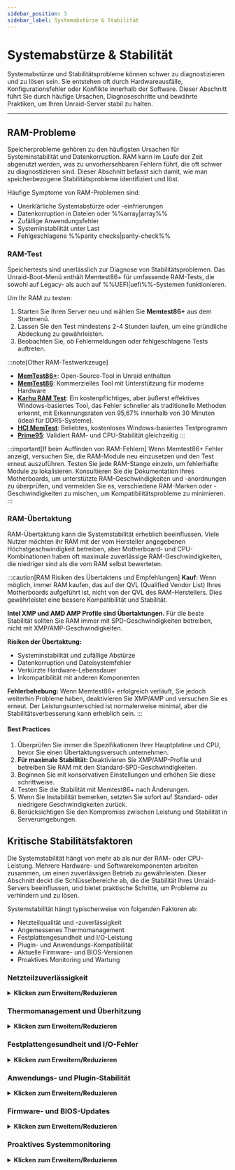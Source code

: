 ```yaml
---
sidebar_position: 3
sidebar_label: Systemabstürze & Stabilität
---
```



# Systemabstürze & Stabilität

Systemabstürze und Stabilitätsprobleme können schwer zu diagnostizieren und zu lösen sein. Sie entstehen oft durch Hardwareausfälle, Konfigurationsfehler oder Konflikte innerhalb der Software. Dieser Abschnitt führt Sie durch häufige Ursachen, Diagnoseschritte und bewährte Praktiken, um Ihren Unraid-Server stabil zu halten.

---

## RAM-Probleme

Speicherprobleme gehören zu den häufigsten Ursachen für Systeminstabilität und Datenkorruption. RAM kann im Laufe der Zeit abgenutzt werden, was zu unvorhersehbaren Fehlern führt, die oft schwer zu diagnostizieren sind. Dieser Abschnitt befasst sich damit, wie man speicherbezogene Stabilitätsprobleme identifiziert und löst.

Häufige Symptome von RAM-Problemen sind:

- Unerklärliche Systemabstürze oder -einfrierungen
- Datenkorruption in Dateien oder %%array|array%%
- Zufällige Anwendungsfehler
- Systeminstabilität unter Last
- Fehlgeschlagene %%parity checks|parity-check%%

### RAM-Test

Speichertests sind unerlässlich zur Diagnose von Stabilitätsproblemen. Das Unraid-Boot-Menü enthält Memtest86+ für umfassende RAM-Tests, die sowohl auf Legacy- als auch auf %%UEFI|uefi%%-Systemen funktionieren.

Um Ihr RAM zu testen:

1. Starten Sie Ihren Server neu und wählen Sie **Memtest86+** aus dem Startmenü.
2. Lassen Sie den Test mindestens 2-4 Stunden laufen, um eine gründliche Abdeckung zu gewährleisten.
3. Beobachten Sie, ob Fehlermeldungen oder fehlgeschlagene Tests auftreten.

:::note[Other RAM-Testwerkzeuge]
- [**MemTest86+**](https://www.memtest.org/): Open-Source-Tool in Unraid enthalten
- [**MemTest86**](https://www.memtest86.com/): Kommerzielles Tool mit Unterstützung für moderne Hardware
- [**Karhu RAM Test**](https://www.karhusoftware.com/): Ein kostenpflichtiges, aber äußerst effektives Windows-basiertes Tool, das Fehler schneller als traditionelle Methoden erkennt, mit Erkennungsraten von 95,67% innerhalb von 30 Minuten (ideal für DDR5-Systeme).
- [**HCI MemTest**](https://hcidesign.com/memtest/): Beliebtes, kostenloses Windows-basiertes Testprogramm
- [**Prime95**](https://prime95.net/): Validiert RAM- und CPU-Stabilität gleichzeitig
:::

:::important[If beim Auffinden von RAM-Fehlern]
Wenn Memtest86+ Fehler anzeigt, versuchen Sie, die RAM-Module neu einzusetzen und den Test erneut auszuführen. Testen Sie jede RAM-Stange einzeln, um fehlerhafte Module zu lokalisieren. Konsultieren Sie die Dokumentation Ihres Motherboards, um unterstützte RAM-Geschwindigkeiten und -anordnungen zu überprüfen, und vermeiden Sie es, verschiedene RAM-Marken oder -Geschwindigkeiten zu mischen, um Kompatibilitätsprobleme zu minimieren.
:::

### RAM-Übertaktung

RAM-Übertaktung kann die Systemstabilität erheblich beeinflussen. Viele Nutzer möchten ihr RAM mit der vom Hersteller angegebenen Höchstgeschwindigkeit betreiben, aber Motherboard- und CPU-Kombinationen haben oft maximale zuverlässige RAM-Geschwindigkeiten, die niedriger sind als die vom RAM selbst bewerteten.

:::caution[RAM Risiken des Übertaktens und Empfehlungen]
**Kauf:** Wenn möglich, immer RAM kaufen, das auf der QVL (Qualified Vendor List) Ihres Motherboards aufgeführt ist, nicht von der QVL des RAM-Herstellers. Dies gewährleistet eine bessere Kompatibilität und Stabilität.

**Intel XMP und AMD AMP Profile sind Übertaktungen.** Für die beste Stabilität sollten Sie RAM immer mit SPD-Geschwindigkeiten betreiben, nicht mit XMP/AMP-Geschwindigkeiten.

**Risiken der Übertaktung:**

- Systeminstabilität und zufällige Abstürze
- Datenkorruption und Dateisystemfehler
- Verkürzte Hardware-Lebensdauer
- Inkompatibilität mit anderen Komponenten

**Fehlerbehebung:** Wenn Memtest86+ erfolgreich verläuft, Sie jedoch weiterhin Probleme haben, deaktivieren Sie XMP/AMP und versuchen Sie es erneut. Der Leistungsunterschied ist normalerweise minimal, aber die Stabilitätsverbesserung kann erheblich sein.
:::

<h4>Best Practices</h4>

1. Überprüfen Sie immer die Spezifikationen Ihrer Hauptplatine und CPU, bevor Sie einen Übertaktungsversuch unternehmen.
2. **Für maximale Stabilität:** Deaktivieren Sie XMP/AMP-Profile und betreiben Sie RAM mit den Standard-SPD-Geschwindigkeiten.
3. Beginnen Sie mit konservativen Einstellungen und erhöhen Sie diese schrittweise.
4. Testen Sie die Stabilität mit Memtest86+ nach Änderungen.
5. Wenn Sie Instabilität bemerken, setzten Sie sofort auf Standard- oder niedrigere Geschwindigkeiten zurück.
6. Berücksichtigen Sie den Kompromiss zwischen Leistung und Stabilität in Serverumgebungen.

## Kritische Stabilitätsfaktoren

Die Systemstabilität hängt von mehr ab als nur der RAM- oder CPU-Leistung. Mehrere Hardware- und Softwarekomponenten arbeiten zusammen, um einen zuverlässigen Betrieb zu gewährleisten. Dieser Abschnitt deckt die Schlüsselbereiche ab, die die Stabilität Ihres Unraid-Servers beeinflussen, und bietet praktische Schritte, um Probleme zu verhindern und zu lösen.

Systemstabilität hängt typischerweise von folgenden Faktoren ab:

- Netzteilqualität und -zuverlässigkeit
- Angemessenes Thermomanagement
- Festplattengesundheit und I/O-Leistung
- Plugin- und Anwendungs-Kompatibilität
- Aktuelle Firmware- und BIOS-Versionen
- Proaktives Monitoring und Wartung

### Netzteilzuverlässigkeit

<details>
  <summary><strong>Klicken zum Erweitern/Reduzieren</strong></summary>

  Eine stabile und ausreichende Stromversorgung ist entscheidend für einen ununterbrochenen Serverbetrieb. Stromprobleme werden oft übersehen, können aber die frustrierendsten Stabilitätsprobleme verursachen.

  Häufige strombezogene Probleme sind:

  - Zufällige Systemabstürze oder Einfrierungen
  - Datenkorruption während des Schreibens
  - Plötzliche Abschaltungen ohne Vorwarnung
  - Ausfälle von Hardwarekomponenten
  - Inkonsistente Leistung

  <h4>Prävention und Wartung</h4>

  Proaktive Wartung der Stromversorgung verhindert die häufigsten Stabilitätsprobleme. Regelmäßige Kontrollen und die Auswahl geeigneter Komponenten können teure Ausfallzeiten und Datenverluste vermeiden.

  1. Verwenden Sie immer ein hochwertiges, angemessen bewertetes Netzteil für Ihre Hardware.
  2. **Wichtig:** Stellen Sie sicher, dass Ihr Netzteil das gleichzeitige Hochfahren ALLER angeschlossenen Speichergeräte bewältigen kann. Die Stromstärke der 12V-Schiene muss den Hochlaufstrom aller Laufwerke gleichzeitig berücksichtigen, nicht nacheinander.
  3. Vermeiden Sie nach Möglichkeit Stromverteiler. Sie können Spannungsabfälle und Instabilität verursachen, besonders während Hochlastereignissen, wie das Hochfahren von Laufwerken.
  4. Erwägen Sie redundante Netzteile für Enterprise- und Multi-Bay-Systeme.
  5. Stellen Sie sicher, dass jede PSU-Einheit korrekt angebracht und verbunden ist.
  6. Überwachen Sie PSU-Gesundheitsindikatoren (wie AC OK LEDs), wenn verfügbar.
  7. Ersetzten Sie ausgefallene Einheiten sofort, um Ausfallzeiten zu vermeiden.
  8. Überprüfen Sie regelmäßig, dass alle Stromkabel sicher sind.
  9. Vergewissern Sie sich, dass Schaltkreise nicht überlastet sind.
</details>

### Thermomanagement und Überhitzung

<details>
  <summary><strong>Klicken zum Erweitern/Reduzieren</strong></summary>

  Überhitzung ist eine der Hauptursachen für Hardwareausfälle und unberechenbares Serververhalten. Thermische Probleme können dazu führen, dass Komponenten die Leistung drosseln oder vollständig versagen.

  Anzeichen für thermische Probleme sind:

  - Systemdrosselung oder reduzierte Leistung
  - Zufällige Abstürze bei hoher Belastung
  - Lüftergeräusche oder ungewöhnliches Kühlverhalten
  - Ausfälle von Hardwarekomponenten
  - Inkonsistentes Systemverhalten

  <h4>Kühllösungen und bewährte Praktiken</h4>

  Eine ordnungsgemäße Kühlung ist entscheidend, um die Systemstabilität aufrechtzuerhalten und thermisches Drosseln zu verhindern. Diese Praktiken helfen sicherzustellen, dass Ihr Server innerhalb sicherer Temperaturbereiche arbeitet.

  1. Stellen Sie sicher, dass Ihr Server an einem gut belüfteten Ort steht.
  2. Halten Sie kontrollierte Umgebungstemperaturen aufrecht (idealerweise 18-24°C/64-75°F).
  3. Nutzen Sie angemessene Kühllösungen (hochwertige Lüfter, Rack-Montage Klimaanlagen).
  4. Überwachen Sie die Systemtemperaturen mit Hardwaresensoren.
  5. Reinigen Sie regelmäßig Staub und Schmutz von Kühlelementen.
  6. Vermeiden Sie es, Server in engen oder schlecht belüfteten Räumen zu platzieren.
  7. Erwägen Sie zusätzliche Kühlung für Hochleistungssysteme.

  Proaktives Temperaturmonitoring hilft, Kühlungsprobleme zu identifizieren, bevor sie zur Systeminstabilität führen. Verwenden Sie die in Unraid integrierten Temperatursensoren oder Hardware-Monitoring-Tools, die mit Ihrem System kompatibel sind.
</details>

### Festplattengesundheit und I/O-Fehler

<details>
  <summary><strong>Klicken zum Erweitern/Reduzieren</strong></summary>

  Festplattenfehler, sei es durch alternde Festplatten oder plötzliche Ausfälle, können die Systemstabilität stören und Daten gefährden. E/A-Probleme äußern sich häufig zuerst als Leistungsprobleme, bevor sie vollständige Ausfälle verursachen.

  Symptome von Festplattenproblemen sind:

  - Hohe Serverauslastung oder langsame Leistung
  - Fehlgeschlagene %%parity checks|parity-check%%
  - Datenkorruption oder Lese-/Schreibfehler
  - Ungewöhnliche Festplattenaktivität oder -geräusche
  - Systemabstürze während Festplattenoperationen

  <h4>Präventive Wartung</h4>

  Regelmäßige Wartung hilft, Festplattenprobleme zu erkennen, bevor sie zu Datenverlust oder Systeminstabilität führen. Diese proaktiven Schritte können die Lebensdauer der Festplatten erheblich verlängern und die Leistung aufrechterhalten.

  1. Regularly monitor drive %%SMART|smart%% data using Unraid's built-in [disk health tools](../../system-administration/monitor-performance/smart-reports-and-disk-health.mdx).
  2. Führen Sie regelmäßige [%%parity checks|parity-check%%s](../../using-unraid-to/manage-storage/array-configuration.mdx#parity--read-checks) durch, um die Datenintegrität sicherzustellen.
  3. Überwachen Sie Festplattentemperaturen und Leistungskennzahlen.
  4. Halten Sie die Laufwerke richtig belüftet und gekühlt.

  <h4>Wenn Probleme auftreten</h4>

  Eine schnelle Reaktion auf Festplattenprobleme kann Datenverlust verhindern und Ausfallzeiten minimieren. Befolgen Sie diese Schritte systematisch, um Probleme zu identifizieren und zu lösen.

  1. Ersetzen Sie fehlerhafte Laufwerke umgehend, um Datenverlust zu vermeiden.
  2. Untersuchen Sie die Verkabelung, die Stromversorgung und die Gesundheit der Laufwerkssteuerung.
  3. Überprüfen Sie auf lose Verbindungen oder beschädigte Kabel.
  4. Consider running extended %%SMART|smart%% tests for suspect drives.
  5. Überwachen Sie Systemprotokolle auf I/O-Fehlermuster.
</details>

### Anwendungs- und Plugin-Stabilität

<details>
  <summary><strong>Klicken zum Erweitern/Reduzieren</strong></summary>

  Die Flexibilität von Unraid ergibt sich aus der Unterstützung von Plugins und Docker-Containern. Allerdings können Drittanbieter-Plugins Instabilität einführen, insbesondere wenn sie veraltet oder mit Ihrer aktuellen Unraid-Version nicht kompatibel sind.

  Beim Troubleshooting...

  - Verwenden Sie den [Sicherheitsmodus](../../using-unraid-to/customize-your-experience/plugins.mdx#troubleshooting-with-safe-mode), um Plugins vorübergehend zu deaktivieren und die Ursache von Problemen zu identifizieren.
  - Bevorzugen Sie Docker-Container gegenüber Plugins für zusätzliche Funktionen, da Container eine bessere Isolation vom Kernbetriebssystem bieten und weniger wahrscheinlich systemweite Probleme verursachen.
  - Aktualisieren oder entfernen Sie regelmäßig ungenutzte oder nicht unterstützte Plugins, um die Stabilität zu erhalten.
</details>

### Firmware- und BIOS-Updates

<details>
  <summary><strong>Klicken zum Erweitern/Reduzieren</strong></summary>

  Veraltete Firmware oder ein veraltetes BIOS können zu Instabilität, Sicherheitsanfälligkeiten und Hardwarekompatibilitätsproblemen führen. Regelmäßige Updates sind entscheidend für die Aufrechterhaltung der Systemstabilität und -sicherheit.

  - Planen Sie regelmäßige Überprüfungen von Firmware- und BIOS-Updates für Ihr Motherboard und kritische Komponenten ein.
  - Sichern Sie immer Ihre Konfiguration vor Updates und testen Sie, wenn möglich, Updates in einer kontrollierten Umgebung.
  - Dokumentieren Sie Ihren Aktualisierungsprozess und überprüfen Sie ihn regelmäßig, um sicherzustellen, dass Sie den besten Verfahren folgen.

  Das Aktualisieren der Systemfirmware hilft, unerwartete Abstürze zu vermeiden und neue Hardwarefunktionen freizuschalten.

  :::tip[Empfehlungen]
  - Verwenden Sie Herstellerwerkzeuge für risikofreie Updates, wie z. B. [ASUS Armoury Crate](https://www.asus.com/supportonly/armoury%20crate/helpdesk_download/), [Gigabyte @BIOS](https://www.gigabyte.com/Support/Consumer/Download) oder [MSI Center](https://www.msi.com/Landing/MSI-Center).
  - Überprüfen Sie die BIOS-Einstellungen Ihres Motherboards auf Optionen für automatische Updates, falls verfügbar.
  :::
</details>

### Proaktives Systemmonitoring

<details>
  <summary><strong>Klicken zum Erweitern/Reduzieren</strong></summary>

  Konsequentes Monitoring ist entscheidend für die frühzeitige Erkennung von Problemen.

  - Aktivieren Sie [persistente Protokollierung](../../troubleshooting/diagnostics/capture-diagnostics-and-logs.mdx) in Unraid, um Protokolle über Neustarts hinweg zu behalten.
  - Nutzen Sie Systemüberwachungs-Tools, um Temperaturen, Spannungen und Laufwerkszustände zu verfolgen. Richten Sie Alarme für kritische Schwellenwerte ein, um Maßnahmen zu ergreifen, bevor kleinere Probleme eskalieren.
  - Durch regelmäßige Überprüfung der Systemprotokolle können Sie Muster erkennen und zugrunde liegende Ursachen ansprechen, bevor sie zu Ausfallzeiten führen.
</details>
